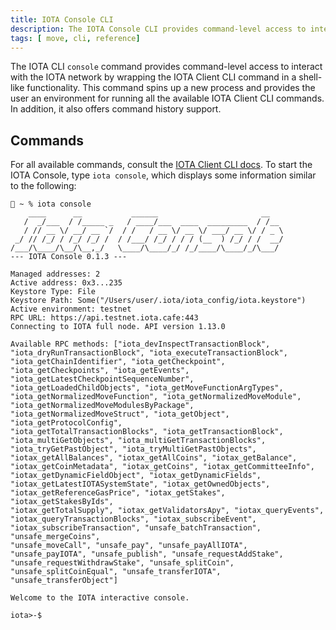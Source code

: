```yaml
---
title: IOTA Console CLI
description: The IOTA Console CLI provides command-level access to interact with the IOTA network by wrapping the IOTA Client CLI command.
tags: [ move, cli, reference]
---
```



The IOTA CLI `console` command provides command-level access to interact with the IOTA network by wrapping the IOTA Client CLI command in a shell-like functionality. This command spins up a new process and provides the user an environment for running all the available IOTA Client CLI commands. In addition, it also offers command history support.

<CliCheckInstall />

## Commands

For all available commands, consult the [IOTA Client CLI docs](./client.mdx). To start the IOTA Console, type `iota console`, which displays some information similar to the following: 

```shell
🚀 ~ % iota console
    ____      __           ______                       __   
   /  _/___  / /_____ _   / ____/___  ____  _________  / /__ 
   / // __ \/ __/ __ `/  / /   / __ \/ __ \/ ___/ __ \/ / _ \
 _/ // /_/ / /_/ /_/ /  / /___/ /_/ / / / (__  ) /_/ / /  __/
/___/\____/\__/\__,_/   \____/\____/_/ /_/____/\____/_/\___/ 
--- IOTA Console 0.1.3 ---

Managed addresses: 2
Active address: 0x3...235
Keystore Type: File
Keystore Path: Some("/Users/user/.iota/iota_config/iota.keystore")
Active environment: testnet
RPC URL: https://api.testnet.iota.cafe:443
Connecting to IOTA full node. API version 1.13.0

Available RPC methods: ["iota_devInspectTransactionBlock", "iota_dryRunTransactionBlock", "iota_executeTransactionBlock", 
"iota_getChainIdentifier", "iota_getCheckpoint", "iota_getCheckpoints", "iota_getEvents", "iota_getLatestCheckpointSequenceNumber", 
"iota_getLoadedChildObjects", "iota_getMoveFunctionArgTypes", "iota_getNormalizedMoveFunction", "iota_getNormalizedMoveModule", 
"iota_getNormalizedMoveModulesByPackage", "iota_getNormalizedMoveStruct", "iota_getObject", "iota_getProtocolConfig", 
"iota_getTotalTransactionBlocks", "iota_getTransactionBlock", "iota_multiGetObjects", "iota_multiGetTransactionBlocks", 
"iota_tryGetPastObject", "iota_tryMultiGetPastObjects", "iotax_getAllBalances", "iotax_getAllCoins", "iotax_getBalance", 
"iotax_getCoinMetadata", "iotax_getCoins", "iotax_getCommitteeInfo", "iotax_getDynamicFieldObject", "iotax_getDynamicFields", 
"iotax_getLatestIOTASystemState", "iotax_getOwnedObjects", "iotax_getReferenceGasPrice", "iotax_getStakes", "iotax_getStakesByIds", 
"iotax_getTotalSupply", "iotax_getValidatorsApy", "iotax_queryEvents", "iotax_queryTransactionBlocks", "iotax_subscribeEvent", 
"iotax_subscribeTransaction", "unsafe_batchTransaction", "unsafe_mergeCoins", 
"unsafe_moveCall", "unsafe_pay", "unsafe_payAllIOTA", "unsafe_payIOTA", "unsafe_publish", "unsafe_requestAddStake", 
"unsafe_requestWithdrawStake", "unsafe_splitCoin", "unsafe_splitCoinEqual", "unsafe_transferIOTA", "unsafe_transferObject"]

Welcome to the IOTA interactive console.

iota>-$

```
